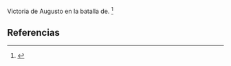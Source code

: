 Victoria de Augusto en la batalla de. <ref>{{lib|LU|133|2|5}}</ref> 

== Referencias ==

<references />
